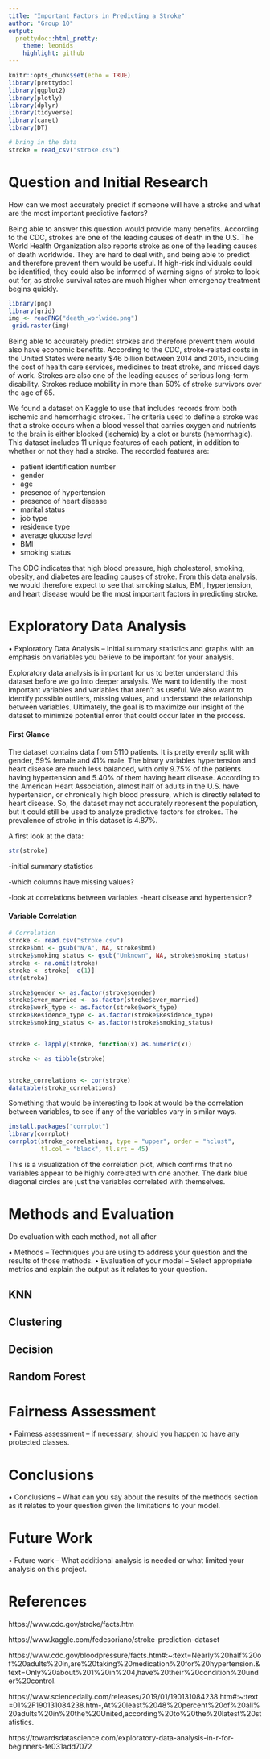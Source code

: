 ```yaml
---
title: "Important Factors in Predicting a Stroke"
author: "Group 10"
output: 
  prettydoc::html_pretty:
    theme: leonids
    highlight: github
---
```


```r
knitr::opts_chunk$set(echo = TRUE)
library(prettydoc)
library(ggplot2)
library(plotly)
library(dplyr)
library(tidyverse)
library(caret)
library(DT)
```


```r

# bring in the data
stroke = read_csv("stroke.csv")

```


# Question and Initial Research

How can we most accurately predict if someone will have a stroke and what are the most important predictive factors?

Being able to answer this question would provide many benefits. According to the CDC, strokes are one of the leading causes of death in the U.S. The World Health Organization also reports stroke as one of the leading causes of death worldwide. They are hard to deal with, and being able to predict and therefore prevent them would be useful. If high-risk individuals could be identified, they could also be informed of warning signs of stroke to look out for, as stroke survival rates are much higher when emergency treatment begins quickly. 

```r
library(png)
library(grid)
img <- readPNG("death_worlwide.png")
 grid.raster(img)
```

Being able to accurately predict strokes and therefore prevent them would also have economic benefits. According to the CDC, stroke-related costs in the United States were nearly $46 billion between 2014 and 2015, including the cost of health care services, medicines to treat stroke, and missed days of work. Strokes are also one of the leading causes of serious long-term disability. Strokes reduce mobility in more than 50% of stroke survivors over the age of 65.

We found a dataset on Kaggle to use that includes records from both ischemic and hemorrhagic strokes. The criteria used to define a stroke was that a stroke occurs when a blood vessel that carries oxygen and nutrients to the brain is either blocked (ischemic) by a clot or bursts (hemorrhagic). This dataset includes 11 unique features of each patient, in addition to whether or not they had a stroke. The recorded features are:

- patient identification number
- gender
- age
- presence of hypertension 
- presence of heart disease
- marital status
- job type
- residence type
- average glucose level 
- BMI
- smoking status 

The CDC indicates that high blood pressure, high cholesterol, smoking, obesity, and diabetes are leading causes of stroke. From this data analysis, we would therefore expect to see that smoking status, BMI, hypertension, and heart disease would be the most important factors in predicting stroke. 


# Exploratory Data Analysis
•	Exploratory Data Analysis – Initial summary statistics and graphs with an emphasis on variables you believe to be important for your analysis. 

Exploratory data analysis is important for us to better understand this dataset before we go into deeper analysis. We want to identify the most important variables and variables that aren't as useful. We also want to identify possible outliers, missing values, and understand the relationship between variables. Ultimately, the goal is to maximize our insight of the dataset to minimize potential error that could occur later in the process.


#### First Glance 

The dataset contains data from 5110 patients. It is pretty evenly split with gender, 59% female and 41% male. The binary variables hypertension and heart disease are much less balanced, with only 9.75% of the patients having hypertension and 5.40% of them having heart disease. According to the American Heart Association, almost half of adults in the U.S. have hypertension, or chronically high blood pressure, which is directly related to heart disease. So, the dataset may not accurately represent the population, but it could still be used to analyze predictive factors for strokes. The prevalence of stroke in this dataset is 4.87%.


A first look at the data:

```r
str(stroke)
```


-initial summary statistics

-which columns have missing values?

-look at correlations between variables
-heart disease and hypertension?


#### Variable Correlation


```r
# Correlation 
stroke <- read.csv("stroke.csv")
stroke$bmi <- gsub("N/A", NA, stroke$bmi)
stroke$smoking_status <- gsub("Unknown", NA, stroke$smoking_status)
stroke <- na.omit(stroke)
stroke <- stroke[ -c(1)]
str(stroke)

stroke$gender <- as.factor(stroke$gender)
stroke$ever_married <- as.factor(stroke$ever_married)
stroke$work_type <- as.factor(stroke$work_type)
stroke$Residence_type <- as.factor(stroke$Residence_type)
stroke$smoking_status <- as.factor(stroke$smoking_status)


stroke <- lapply(stroke, function(x) as.numeric(x))

stroke <- as_tibble(stroke)


stroke_correlations <- cor(stroke)
datatable(stroke_correlations)
```

Something that would be interesting to look at would be the correlation between variables, to see if any of the variables vary in similar ways.

```r
install.packages("corrplot")
library(corrplot)
corrplot(stroke_correlations, type = "upper", order = "hclust", 
         tl.col = "black", tl.srt = 45)
```

This is a visualization of the correlation plot, which confirms that no variables appear to be highly correlated with one another. The dark blue diagonal circles are just the variables correlated with themselves.


# Methods and Evaluation
Do evaluation with each method, not all after
  
•	Methods – Techniques you are using to address your question and the results of those methods.
•	Evaluation of your model – Select appropriate metrics and explain the output as it relates to your question.

## KNN

## Clustering

## Decision

## Random Forest

# Fairness Assessment
•	Fairness assessment – if necessary, should you happen to have any protected classes.

# Conclusions
•	Conclusions – What can you say about the results of the methods section as it relates to your question given the limitations to your model. 

# Future Work
•	Future work – What additional analysis is needed or what limited your analysis on this project.


# References 

https://www.cdc.gov/stroke/facts.htm

https://www.kaggle.com/fedesoriano/stroke-prediction-dataset

https://www.cdc.gov/bloodpressure/facts.htm#:~:text=Nearly%20half%20of%20adults%20in,are%20taking%20medication%20for%20hypertension.&text=Only%20about%201%20in%204,have%20their%20condition%20under%20control.

https://www.sciencedaily.com/releases/2019/01/190131084238.htm#:~:text=01%2F190131084238.htm-,At%20least%2048%20percent%20of%20all%20adults%20in%20the%20United,according%20to%20the%20latest%20statistics.

https://towardsdatascience.com/exploratory-data-analysis-in-r-for-beginners-fe031add7072






